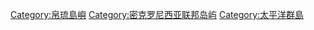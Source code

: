 [[Category:帛琉島嶼|Category:帛琉島嶼]]
[[Category:密克罗尼西亚联邦岛屿|Category:密克罗尼西亚联邦岛屿]]
[[Category:太平洋群島|Category:太平洋群島]]